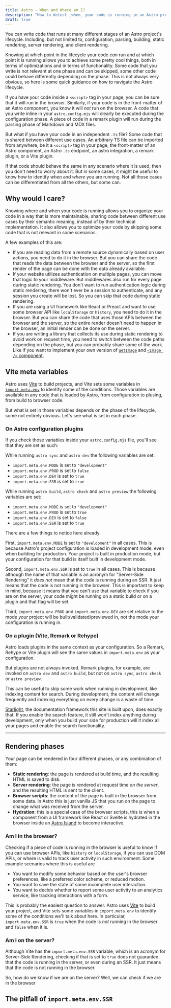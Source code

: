 ```yaml
---
title: Astro - When and Where am I?
description: "How to detect _when_ your code is running in an Astro project."
draft: true
---
```


You can write code that runs at many different stages of an Astro project's lifecycle.
Including, but not limited to, configuration, parsing, building, static rendering,
server rendering, and client rendering.

Knowing at which point in the lifecycle your code _can_ run and at which point it _is_
running allows you to achieve some pretty cool things, both in terms of optimizations
and in terms of functionality. Some code that you write is not relevant at one phase
and can be skipped, some other code could behave differently depending on the phase.
This is not always very obvious, so here is some quick guidance on how to navigate
the Astro lifecycle.

If you have your code inside a `<script>` tag in your page, you can be sure that it
will run in the browser. Similarly, if your code is in the front-matter of an Astro
component, you know it will _not_ run on the browser. A code that you write inline
in your `astro.config.mjs` will clearly be executed during the configuration phase.
A piece of code in a remark plugin will run during the parsing phase of Markdown and
MDX files.

But what if you have your code in an independent `.ts` file? Some code that is shared
between different use cases. An arbitrary TS file can be imported from anywhere, be it
a `<script>` tag in your page, the front-matter of an Astro component, an Astro `.ts`
endpoint, an astro integration, a remark plugin, or a Vite plugin.

If that code should behave the same in any scenario where it is used, then you don't need
to worry about it. But in some cases, it might be useful to know how to identify _when_
and _where_ you are running. Not all those cases can be differentiated from all the
others, but some can.

## Why would I care?

Knowing where and when your code is running allows you to organize your code in a way
that is more maintainable, sharing code between different use cases by their semantic
meaning, instead of by their technical implementation. It also allows you to optimize
your code by skipping some code that is not relevant in some scenarios.

A few examples of this are:

- If you are reading data from a remote source dynamically based on user actions, you
  need to do it in the browser. But you can share the code that reads the data between
  the browser and the server, so the first render of the page can be done with the
  data already available.
- If your website utilizes authentication on multiple pages, you can move that logic to
  your middleware. But middlewares also run for every page during static rendering. You
  don't want to run authentication logic during static rendering, there won't ever be
  a session to authenticate, and any session you create will be lost. So you can skip
  that code during static rendering.
- If you are using a UI framework like React or Preact and want to use some browser API
  like `localStorage` or `history`, you need to do it in the browser. But you can share
  the code that uses those APIs between the browser and the server, so the entire render
  doesn't need to happen in the browser, an initial render can be done on the server.
- If you are writing a library that collects its use during static rendering to avoid
  work on request time, you need to switch between the code paths depending on the
  phase, but you can probably share some of the work. Like if you want to implement your
  own version of [`getImage`] and [`<Image />` component].

[`getImage`]: https://docs.astro.build/en/guides/images/#generating-images-with-getimage
[`<Image />` component]: https://docs.astro.build/en/guides/images/#image--astroassets

## Vite meta variables

Astro uses [Vite] to build projects, and Vite sets some variables in [`import.meta.env`]
to identify some of the conditions. Those variables are available in any code that is
loaded by Astro, from configuration to plusing, from build to browser code.

[`import.meta.env`]: https://vitejs.dev/guide/env-and-mode.html#env-variables
[Vite]: https://vitejs.dev/

But what is set in those variables depends on the phase of the lifecycle, some not entirely
obvious. Let's see what is set in each phase.

### On Astro configuration plugins

If you check those variables inside your `astro.config.mjs` file, you'll see that they
are set as such:

While running `astro sync` and `astro dev` the following variables are set:

- `import.meta.env.MODE` is set to `"development"`
- `import.meta.env.PROD` is set to `false`
- `import.meta.env.DEV` is set to `true`
- `import.meta.env.SSR` is set to `true`

While running `astro build`, `astro check` and `astro preview` the following variables
are set:

- `import.meta.env.MODE` is set to `"development"`
- `import.meta.env.PROD` is set to `true`
- `import.meta.env.DEV` is set to `false`
- `import.meta.env.SSR` is set to `true`

There are a few things to notice here already.

First, `import.meta.env.MODE` is set to `"development"` in all cases. This is because
Astro's project configuration is loaded in development mode, even when building for
production. Your project is built in production mode, but your configuration for
that build is itself built in development mode.

Second, `import.meta.env.SSR` is set to `true` in all cases. This is because although
the name of that variable is an acronym for "Server-Side Rendering" it _does not_ mean
that the code is running during an SSR. It just means that the code is not running in
the browser. This is important to keep in mind, because it means that you can't use
that variable to check if you are on the server, your code might be running on a static
build or on a plugin and that flag will be set.

Third, `import.meta.env.PROD` and `import.meta.env.DEV` are set relative to the mode
_your_ project will be built/validated/previewed in, not the mode your configuration
is running in.

### On a plugin (Vite, Remark or Rehype)

Astro loads plugins in the same context as your configuration. So a Remark, Rehype or Vite
plugin will see the same values in `import.meta.env` as your configuration.

But plugins are not always invoked. Remark plugins, for example, are invoked on
`astro dev` and `astro build`, but not on `astro sync`, `astro check` or `astro preview`.

This can be useful to skip some work when running in development, like indexing content
for search. During development, the content will change frequently and indexing everything
on every change is a waste of time.

[Starlight][starlight], the documentation framework this site is built upon, does
exactly that.
If you enable the search feature, it still won't index anything during development,
only when you build your side for production will it index all your pages and enable
the search functionality.

[starlight]: https://starlight.astro.build/

---

## Rendering phases

Your page can be rendered in four different phases, or any combination of them:

- **Static rendering**: the page is rendered at build time, and the resulting HTML
  is saved to disk.
- **Server rendering**: the page is rendered at request time _on the server_, and the
  resulting HTML is sent to the client.
- **Browser scripts**: the content of the page is built in the browser from some data.
  In Astro this is just vanilla JS that you run on the page to change what was received
  from the server.
- **Hydration**: this is a special case of the browser scripts, this is when a component
  from a UI framework like React or Svelte is hydrated in the browser inside an
  [Astro Island][Astro Island] to become interactive.

[Astro Island]: https://docs.astro.build/en/concepts/islands/

### Am I in the browser?

Checking if a piece of code is running in the browser is useful to know if you can
use browser APIs, like `history` or `localStorage`, if you can use DOM APIs, or where
is valid to track user activity in such environment. Some example scenarios where this
is useful are

- You want to modify some behavior based on the user's browser preferences, like
  a preferred color scheme, or reduced motion.
- You want to save the state of some incomplete user interaction.
- You want to decide whether to report some user activity to an analytics service,
  like tracking interactions with a form.

This is probably the easiest question to answer. Astro uses [Vite] to build your project,
and Vite sets some variables in `import.meta.env` to identify some of the conditions
we'll talk about here. In particular, `import.meta.env.SSR` is `true` when the code is
_not_ running in the browser and `false` when it is.

### Am I on the server?

Although Vite has the `import.meta.env.SSR` variable, which is an acronym for Server-Side
Rendering, checking if that is set to `true` does not guarantee that the code is running
in the server, or even during an SSR. It just means that the code is not running in the
browser.

So, how do we know if we are on the server? Well, we can check if we are in the browser

## The pitfall of `import.meta.env.SSR`
